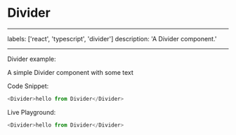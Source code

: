 # Divider

---

labels: ['react', 'typescript', 'divider']
description: 'A Divider component.'

---


Divider example:

A simple Divider component with some text

Code Snippet:

```ts
<Divider>hello from Divider</Divider>
```

Live Playground:

```ts live
<Divider>hello from Divider</Divider>
```
